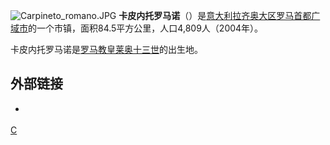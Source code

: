 [[File:Carpineto_romano.JPG|thumb]]
'''卡皮内托罗马诺'''（{{lang-it|Carpineto Romano}}）是[[意大利|意大利]][[拉齐奥大区|拉齐奥大区]][[罗马首都广域市|罗马首都广域市]]的一个市镇，面积84.5平方公里，人口4,809人（2004年）。

卡皮内托罗马诺是[[罗马教皇|罗马教皇]][[莱奥十三世|莱奥十三世]]的出生地。

==外部链接==
* {{Official site|https://www.carpinetoromano.it/}} {{it}}

{{羅馬首都廣域市市鎮}}
{{Authority control}}
{{Italy-geo-stub}}

[[Category:罗马首都广域市市镇|C]]